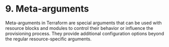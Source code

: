 # 9. Meta-arguments
Meta-arguments in Terraform are special arguments that can be used with resource blocks and modules to control their behavior or influence the provisioning process. They provide additional configuration options beyond the regular resource-specific arguments.